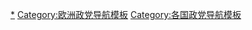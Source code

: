 {{Navbox
 | name   =马恩岛政党
 | title  = {{flagicon|Isle of Man}} [[马恩岛政党列表|马恩岛政党]] 
|bodyclass = hlist
|group1= [[下议院 (马恩岛)|下议院]]（24）
|list1  = 
* [[马恩工党]]（2）
* [[自由马恩党]]（1）

|group2= 其他政党
|list2  = 
* [[马恩岛绿党]] 
* [[马恩之子]]

| below = 
* [[马恩岛政治]]
* [[各国执政党列表]]
* [[Portal:政治|政治专题]]
}}<noinclude>
[[Category:马恩岛政党|*]]
[[Category:欧洲政党导航模板]]
[[Category:各国政党导航模板]]
</noinclude>